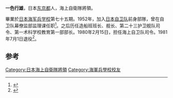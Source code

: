 '''一色行雄'''，日本[[东京都|东京都]]人，海上自衛隊將領。

畢業於[[日本海军兵学校|日本海军兵学校]]第七十五期。1952年，加入[[日本自卫队|日本自卫队]]前身部隊，曾在自卫队幕僚监部监理课任职<ref name="臼井吉見1967">{{cite book|author=臼井吉見|title=保守と革新|url=http://books.google.com/books?id=I6o4AAAAMAAJ|year=1967|publisher=筑摩書房|page=244}}</ref>。之后历任造船班班长、{{link-ja|比睿舰|ひえい_(護衛艦)}}舰长、第二十三护卫舰队司令、第一术科学校教育第一部部长。1980年2月15日，担任海上自卫队{{link-ja|海上自衛隊第4護衛隊群|第4護衛隊群}}司令。1981年7月1日退役<ref>{{cite book|title=職員錄|url=http://books.google.com/books?id=tedCAQAAIAAJ|year=1978|publisher=大蔵省印刷局|page=165}}</ref>。

==参考==
{{reflist}}
{{日本人物小作品}}
{{DEFAULTSORT:Isshiki Yukio}}
[[Category:日本海上自衛隊將領|Category:日本海上自衛隊將領]]
[[Category:海軍兵學校校友|Category:海軍兵學校校友]]